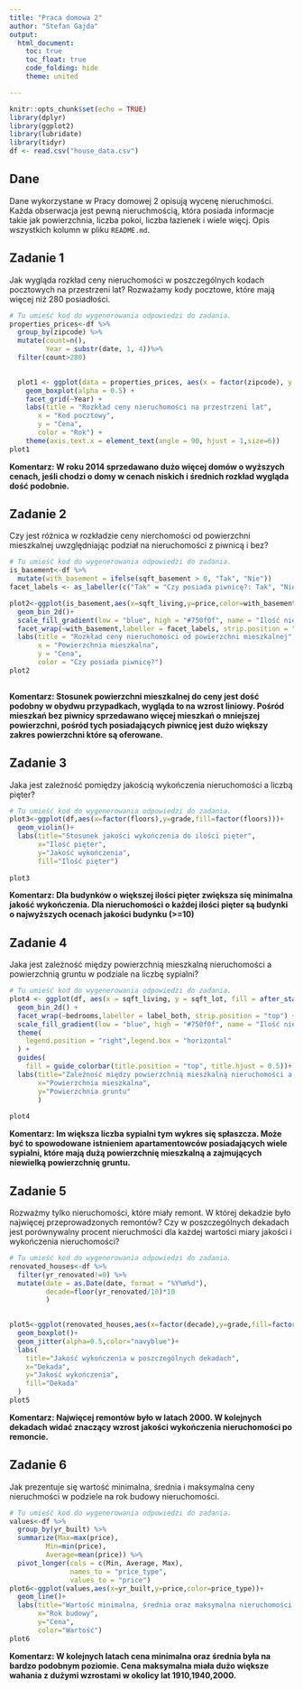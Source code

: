 ---
title: "Praca domowa 2"
author: "Stefan Gajda"
output: 
  html_document:
    toc: true
    toc_float: true
    code_folding: hide
    theme: united

---

```{r setup, include=FALSE}
knitr::opts_chunk$set(echo = TRUE)
library(dplyr)
library(ggplot2)
library(lubridate)
library(tidyr)
df <- read.csv("house_data.csv")
```

## Dane 
Dane wykorzystane w Pracy domowej 2 opisują wycenę nieruchmości. Każda obserwacja jest pewną nieruchmością, która posiada informacje takie jak powierzchnia, liczba pokoi, liczba łazienek i wiele więcj. Opis wszystkich kolumn w pliku `README.md`.


## Zadanie 1

Jak wygląda rozkład ceny nieruchomości w poszczególnych kodach pocztowych na przestrzeni lat? Rozważamy kody pocztowe, które mają więcej niż 280 posiadłości.

```{r zadanie 1, message=FALSE}

# Tu umieść kod do wygenerowania odpowiedzi do zadania.
properties_prices<-df %>% 
  group_by(zipcode) %>% 
  mutate(count=n(),
         Year = substr(date, 1, 4))%>% 
  filter(count>280)
  

  plot1 <- ggplot(data = properties_prices, aes(x = factor(zipcode), y = price,color=Year)) +
    geom_boxplot(alpha = 0.5) +
    facet_grid(~Year) +
    labs(title = "Rozkład ceny nieruchomości na przestrzeni lat",
       x = "Kod pocztowy",
       y = "Cena",
       color = "Rok") +
    theme(axis.text.x = element_text(angle = 90, hjust = 1,size=6))
plot1
```

**Komentarz: W roku 2014 sprzedawano dużo więcej domów o wyższych cenach, jeśli chodzi o domy w cenach niskich i średnich rozkład wygląda dość podobnie.**

## Zadanie 2

Czy jest różnica w rozkładzie ceny nierchomości od powierzchni mieszkalnej uwzględniając podział na nieruchomości z piwnicą i bez?

```{r zadanie 2, message=FALSE}

# Tu umieść kod do wygenerowania odpowiedzi do zadania.
is_basement<-df %>% 
  mutate(with_basement = ifelse(sqft_basement > 0, "Tak", "Nie"))
facet_labels <- as_labeller(c("Tak" = "Czy posiada piwnicę?: Tak", "Nie" = "Czy posiada piwnicę?: Nie"))

plot2<-ggplot(is_basement,aes(x=sqft_living,y=price,color=with_basement))+
  geom_bin_2d()+
  scale_fill_gradient(low = "blue", high = "#750f0f", name = "Ilość nieruchomości") + # Skala dla geom_bin_2d
  facet_wrap(~with_basement,labeller = facet_labels, strip.position = "top")+
  labs(title = "Rozkład ceny nieruchomości od powierzchni mieszkalnej",
       x = "Powierzchnia mieszkalna",
       y = "Cena",
       color = "Czy posiada piwnicę?")
plot2
  
```

**Komentarz: Stosunek powierzchni mieszkalnej do ceny jest dość podobny w obydwu przypadkach, wygląda to na wzrost liniowy. Pośród mieszkań bez piwnicy sprzedawano więcej mieszkań o mniejszej powierzchni, pośród tych posiadających piwnicę jest dużo większy zakres powierzchni które są oferowane. **

## Zadanie 3

Jaka jest zależność pomiędzy jakością wykończenia nieruchomości a liczbą pięter? 

```{r zadanie 3, message=FALSE}

# Tu umieść kod do wygenerowania odpowiedzi do zadania.
plot3<-ggplot(df,aes(x=factor(floors),y=grade,fill=factor(floors)))+
  geom_violin()+
  labs(title="Stosunek jakości wykończenia do ilości pięter",
       x="Ilość pięter",
       y="Jakość wykończenia",
       fill="Ilość pięter")
  
plot3
```

**Komentarz: Dla budynków o większej ilości pięter zwiększa się minimalna jakość wykończenia. Dla nieruchomości o każdej ilości pięter są budynki o najwyższych ocenach jakości budynku (>=10)**

## Zadanie 4
Jaka jest zależność między powierzchnią mieszkalną nieruchomości a powierzchnią gruntu w podziale na liczbę sypialni?

```{r zadanie 4, message=FALSE}

# Tu umieść kod do wygenerowania odpowiedzi do zadania.
plot4 <- ggplot(df, aes(x = sqft_living, y = sqft_lot, fill = after_stat(count))) +
  geom_bin_2d() +
  facet_wrap(~bedrooms,labeller = label_both, strip.position = "top") +
  scale_fill_gradient(low = "blue", high = "#750f0f", name = "Ilość nieruchomości") + # Skala dla geom_bin_2d
  theme(
    legend.position = "right",legend.box = "horizontal"
  ) +
  guides(
    fill = guide_colorbar(title.position = "top", title.hjust = 0.5))+
  labs(title="Zależność między powierzchnią mieszkalną nieruchomości a powierzchnią gruntu",
       x="Powierzchnia mieszkalna",
       y="Powierzchnia gruntu"
       )
  
plot4
```

**Komentarz: Im większa liczba sypialni tym wykres się spłaszcza. Może być to spowodowane istnieniem apartamentowców posiadających wiele sypialni, które mają dużą powierzchnię mieszkalną a zajmujących niewielką powierzchnię gruntu.**

## Zadanie 5
Rozważmy tylko nieruchomości, które miały remont. W której dekadzie było najwięcej przeprowadzonych remontów? Czy w poszczególnych dekadach jest porównywalny procent nieruchmości dla każdej wartości miary jakości i wykończenia nieruchomości?

```{r zadanie 5, message=FALSE}

# Tu umieść kod do wygenerowania odpowiedzi do zadania.
renovated_houses<-df %>% 
  filter(yr_renovated!=0) %>% 
  mutate(date = as.Date(date, format = "%Y%m%d"),
         decade=floor(yr_renovated/10)*10
         )
  

plot5<-ggplot(renovated_houses,aes(x=factor(decade),y=grade,fill=factor(decade)))+
  geom_boxplot()+
  geom_jitter(alpha=0.5,color="navyblue")+
  labs(
    title="Jakość wykończenia w poszczególnych dekadach",
    x="Dekada",
    y="Jakość wykończenia",
    fill="Dekada"
  )
plot5


```

**Komentarz: Najwięcej remontów było w latach 2000. W kolejnych dekadach widać znaczący wzrost jakości wykończenia nieruchomości po remoncie.**

## Zadanie 6

Jak prezentuje się wartość minimalna, średnia i maksymalna ceny nieruchmości w podziele na rok budowy nieruchomości.

```{r zadanie 6, message=FALSE}

# Tu umieść kod do wygenerowania odpowiedzi do zadania.
values<-df %>%
  group_by(yr_built) %>% 
  summarize(Max=max(price),
         Min=min(price),
         Average=mean(price)) %>% 
  pivot_longer(cols = c(Min, Average, Max), 
               names_to = "price_type", 
               values_to = "price")
plot6<-ggplot(values,aes(x=yr_built,y=price,color=price_type))+
  geom_line()+
  labs(title="Wartość minimalna, średnia oraz maksymalna nieruchomości w zależnosci od roku budowy",
       x="Rok budowy",
       y="Cena",
       color="Wartość")
plot6
```

**Komentarz: W kolejnych latach cena minimalna oraz średnia była na bardzo podobnym poziomie. Cena maksymalna miała dużo większe wahania z dużymi wzrostami w okolicy lat 1910,1940,2000.**